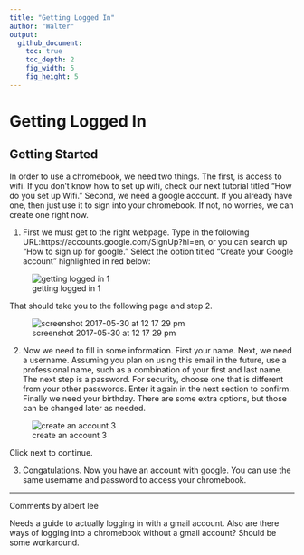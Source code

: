 ```yaml
---
title: "Getting Logged In"
author: "Walter"
output:
  github_document:
    toc: true
    toc_depth: 2
    fig_width: 5
    fig_height: 5
---
```


# Getting Logged In

## Getting Started

In order to use a chromebook, we need two things.  The first, is access to wifi.  If you don't know how to set up wifi, check our next tutorial titled "How do you set up Wifi."  Second, we need a google account.  If you already have one, then just use it to sign into your chromebook.  If not, no worries, we can create one right now.

  1. First we must get to the right webpage.  Type in the following URL:https://accounts.google.com/SignUp?hl=en, or you can search up "How to sign up for google."  Select the option titled "Create your Google account" highlighted in red below:
  
![getting logged in 1](https://cloud.githubusercontent.com/assets/28197711/26639683/8315c7dc-45f3-11e7-853f-f2536cd3d8ce.png)

  That should take you to the following page and step 2.
  
![screenshot 2017-05-30 at 12 17 29 pm](https://cloud.githubusercontent.com/assets/28197711/26594947/b42a25d2-4537-11e7-9afd-4aec69e72559.png)

  2. Now we need to fill in some information.  First your name.  Next, we need a username.  Assuming you plan on using this email in the future, use a professional name, such as a combination of your first and last name.  The next step is a password.  For security, choose one that is different from your other passwords.  Enter it again in the next section to confirm.  Finally we need your birthday.  There are some extra options, but those can be changed later as needed.

![create an account 3](https://cloud.githubusercontent.com/assets/28197711/26643649/04a08768-4600-11e7-8973-5d89355c6fd2.png)

Click next to continue.

  3. Congatulations.  Now you have an account with google.  You can use the same username and password to access your chromebook.

---------------------------------------------------------------------------------------------------------------------------
Comments by albert lee

Needs a guide to actually logging in with a gmail account. Also are there ways of logging into a chromebook without a gmail account? Should be some workaround.
